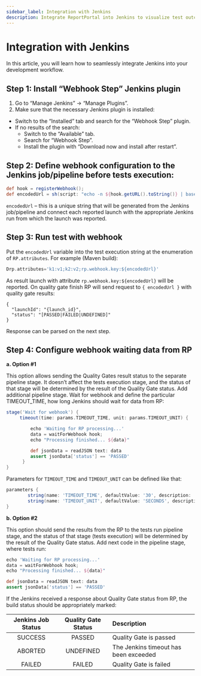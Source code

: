 ```yaml
---
sidebar_label: Integration with Jenkins
description: Integrate ReportPortal into Jenkins to visualize test outcomes, apply quality gates, and ensure faster, more consistent CI/CD delivery.
---
```


# Integration with Jenkins

In this article, you will learn how to seamlessly integrate Jenkins into your development workflow.

## Step 1: Install “Webhook Step” Jenkins plugin

1. Go to “Manage Jenkins” -> “Manage Plugins”.
2. Make sure that the necessary Jenkins plugin is installed:

* Switch to the “Installed” tab and search for the “Webhook Step” plugin.
* If no results of the search:
   * Switch to the “Available” tab.
   * Search for “Webhook Step”.
   * Install the plugin with “Download now and install after restart”.

## Step 2: Define webhook configuration to the Jenkins job/pipeline before tests execution:

```groovy
def hook = registerWebhook();
def encodedUrl = sh(script: "echo -n ${hook.getURL().toString()} | base64 -w 0", returnStdout: true)
```

```encodedUrl``` – this is a unique string that will be generated from the Jenkins job/pipeline and connect each reported launch with the appropriate Jenkins run from which the launch was reported.

## Step 3: Run test with webhook

Put the ```encodedUrl``` variable into the test execution string at the enumeration of ```RP.attributes```. For example (Maven build):

```groovy
Drp.attributes='k1:v1;k2:v2;rp.webhook.key:${encodedUrl}'
```

As result launch with attribute ```rp.webhook.key:${encodedUrl}``` will be reported. On quality gate finish RP will send request to ```{ encodedUrl }``` with quality gate results:

```
{
  "launchId": "{launch_id}",
  "status": "[PASSED|FAILED|UNDEFINED]"
}
```

Response can be parsed on the next step.

## Step 4: Configure webhook waiting data from RP

**a. Option #1**

This option allows sending the Quality Gates result status to the separate pipeline stage. It doesn’t affect the tests execution stage, and the status of that stage will be determined by the result of the Quality Gate status.
Add additional pipeline stage. Wait for webhook and define the particular TIMEOUT_TIME, how long Jenkins should wait for data from RP:

```groovy
stage('Wait for webhook') {
     timeout(time: params.TIMEOUT_TIME, unit: params.TIMEOUT_UNIT) {

         echo 'Waiting for RP processing...'
         data = waitForWebhook hook;
         echo "Processing finished... ${data}"

         def jsonData = readJSON text: data
         assert jsonData['status'] == 'PASSED' 
      }
}
```

Parameters for ```TIMEOUT_TIME``` and ```TIMEOUT_UNIT``` can be defined like that:

```groovy
parameters {
        string(name: 'TIMEOUT_TIME', defaultValue: '30', description: '')
        string(name: 'TIMEOUT_UNIT', defaultValue: 'SECONDS', description: '')
}
```

**b. Option #2**

This option should send the results from the RP to the tests run pipeline stage, and the status of that stage (tests execution) will be determined by the result of the Quality Gate status.
Add next code in the pipeline stage, where tests run:

```groovy
echo 'Waiting for RP processing...'
data = waitForWebhook hook;
echo "Processing finished... ${data}"

def jsonData = readJSON text: data
assert jsonData['status'] == 'PASSED'
```

If the Jenkins received a response about Quality Gate status from RP, the build status should be appropriately marked:

| Jenkins Job Status | Quality Gate Status | Description              |
| :----:      |    :----:   | :---                                    |
| SUCCESS     | PASSED      | Quality Gate is passed                  |
| ABORTED	    | UNDEFINED   | The Jenkins timeout has been exceeded   |
| FAILED      | FAILED      | Quality Gate is failed                  |		
	

<MediaViewer src="https://youtu.be/W7BBhni9ANU" alt="Quality Gates in CI/CD and our continuous testing platform" type="video" />
